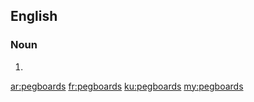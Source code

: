 ==English==

===Noun===
{{head|en|plural}}

# {{plural of|pegboard|lang=en|nocat=1}}

[[ar:pegboards]]
[[fr:pegboards]]
[[ku:pegboards]]
[[my:pegboards]]